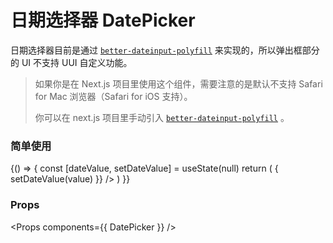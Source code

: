 
<Meta title="DatePicker" component={DatePicker} />

# 日期选择器 DatePicker

日期选择器目前是通过 [`better-dateinput-polyfill`](https://github.com/chemerisuk/better-dateinput-polyfill) 来实现的，所以弹出框部分的 UI 不支持 UUI 自定义功能。

> 如果你是在 Next.js 项目里使用这个组件，需要注意的是默认不支持 Safari for Mac 浏览器（Safari for iOS 支持）。
>
> 你可以在 next.js 项目里手动引入 [`better-dateinput-polyfill`](https://github.com/chemerisuk/better-dateinput-polyfill) 。

### 简单使用

<Preview>
  <Story name="DatePicker">
    {() => {
      const [dateValue, setDateValue] = useState(null)
      return (
        <DatePicker value={dateValue} onChange={(value) => { setDateValue(value) }} />
      )
    }}
  </Story>
</Preview>

### Props

<Props components={{ DatePicker }} />